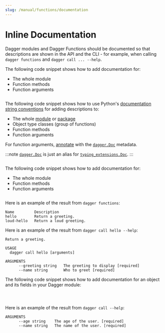 ```yaml
---
slug: /manual/functions/documentation
---
```



# Inline Documentation

Dagger modules and Dagger Functions should be documented so that descriptions are shown in the API and the CLI - for example, when calling `dagger functions` and `dagger call ... --help`.

<Tabs groupId="language">
<TabItem value="Go">

The following code snippet shows how to add documentation for:

- The whole module
- Function methods
- Function arguments

```go file=./snippets/documentation/go/main.go
```

</TabItem>
<TabItem value="Python">

The following code snippet shows how to use Python's [documentation string conventions](https://peps.python.org/pep-0008/#documentation-strings) for adding descriptions to:
- The whole [module](https://docs.python.org/3/tutorial/modules.html) or [package](https://docs.python.org/3/tutorial/modules.html#packages)
- Object type classes (group of functions)
- Function methods
- Function arguments

For function arguments, [annotate](https://peps.python.org/pep-0727/#specification) with the [`dagger.Doc`](https://dagger-io.readthedocs.io/en/latest/module.html#dagger.Doc) metadata.

:::note
[`dagger.Doc`](https://dagger-io.readthedocs.io/en/latest/module.html#dagger.Doc) is just an alias for [`typing_extensions.Doc`](https://typing-extensions.readthedocs.io/en/latest/#Doc).
:::

<!-- loud_hello has a multi-line docstring on purpose -->
```python file=./snippets/documentation/python/main.py
```

</TabItem>
<TabItem value="TypeScript">

The following code snippet shows how to add documentation for:
- The whole module
- Function methods
- Function arguments

```typescript file=./snippets/documentation/typescript/index.ts
```

</TabItem>
</Tabs>

Here is an example of the result from `dagger functions`:

```
Name         Description
hello        Return a greeting.
loud-hello   Return a loud greeting.
```

Here is an example of the result from `dagger call hello --help`:

```
Return a greeting.

USAGE
  dagger call hello [arguments]

ARGUMENTS
      --greeting string   The greeting to display [required]
      --name string       Who to greet [required]
```


The following code snippet shows how to add documentation for an object and its fields in your Dagger module:

<Tabs groupId="language">
<TabItem value="Go">

```go file=./snippets/documentation/go/object.go
```

</TabItem>
<TabItem value="Python">

```python file=./snippets/documentation/python/object.py
```

</TabItem>
<TabItem value="TypeScript">

```typescript file=./snippets/documentation/typescript/object.ts
```

</TabItem>
</Tabs>

Here is an example of the result from `dagger call --help`:

```
ARGUMENTS
      --age string    The age of the user. [required]
      --name string   The name of the user. [required]
```
